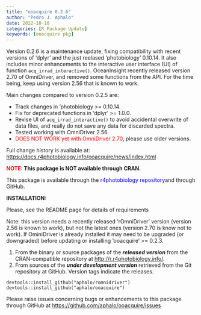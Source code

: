 ```yaml
---
title: "ooacquire 0.2.6"
author: "Pedro J. Aphalo"
date: 2022-10-18
categories: [R Package Update]
keywords: [ooacquire pkg]
---
```


Version 0.2.6 is a maintenance update, fixing compatibility with recent versions of 'dplyr' and the just reelased 'photobiology' 0.10.14. It also includes minor enhancements to the interactive user interface (UI) of function `acq_irrad_interactive()`. OceanInsight recently released version 2.70 of OmniDriver, and removed some functions from the API. For the time being, keep using version 2.56 that is known to work.

Main changes compared to version 0.2.5 are:

<ul>

<li>Track changes in 'photobiology \>= 0.10.14.</li>

<li>Fix for deprecated functions in 'dplyr' \>= 1.0.0.</li>

<li>Revise UI of `acq_irrad_interactive()` to avoid accidental overwrite of data files, and really do not save any data for discarded spectra.</li>

<li>Tested working with OmniDriver 2.56.</li>

<li>[DOES NOT WORK]{style="color: #ff0000;"} [yet with OmniDriver 2.70]{style="color: #ff0000;"}, please use older versions.</li>

</ul>

Full change history is available at: <a href="https://docs.r4photobiology.info/ooacquire/news/index.html">https://docs.r4photobiology.info/ooacquire/news/index.html</a>

<strong>[NOTE:]{style="color: #ff0000;"} This package is NOT available through CRAN. </strong>

This package is available through the [r4photobiology repository]{style="color: #0000ff;"}[ and through GitHub. ]{style="text-indent: 0em;"}

<strong>INSTALLATION: </strong>

Please, see the README page for details of requirements

Note: this version needs a recently released 'rOmniDriver' version (version 2.56 is known to work), but not the latest ones (version 2.70 is know not to work). If OminiDriver is already installed it may need to be upgraded (or downgraded) before updating or installing 'ooacquire' \>= 0.2.3.

<ol>

<li>From the binary or source packages of the <em><strong>released version</strong></em> from the CRAN-compatible repository at <a href="http://r.r4photobiology.info/">http://r.r4photobiology.info/</a>.</li>

<li>From sources of the <em><strong>under development version</strong></em> retrieved from the Git repository at GitHub. Version tags indicate the releases.</li>

</ol>

    devtools::install_github("aphalo/romnidriver")
    devtools::install_github("aphalo/ooacquire")

Please raise issues concerning bugs or enhancements to this package through GitHub at <a href="https://github.com/aphalo/ooacquire/issues" target="_blank" rel="noopener">https://github.com/aphalo/ooacquire/issues</a>
